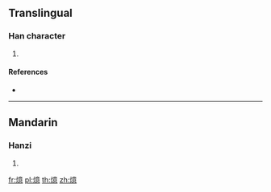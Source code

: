 {{character info/new}}
==Translingual==

===Han character===
{{Han char|rn=86|rad=火|as=13|sn=17|four=90836|canj=FYTP}}

# {{defn|Han|sort=火13}}

====References====
* {{Han ref|kx=0685.201|dkj=19493|hdz=32242.030|uh=71F1|ud=29169|bh=ED5D|bd=60765}}

----

==Mandarin==

===Hanzi===
{{cmn-hanzi|pin=[[yì]] ([[yi4]])|wg=i<sup>4</sup>}}

# {{defn|lang=cmn|sort=火13}}

[[fr:燱]]
[[pl:燱]]
[[th:燱]]
[[zh:燱]]